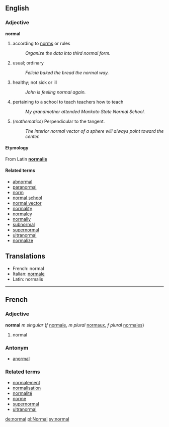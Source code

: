 ==English==
===Adjective===
'''normal'''

# according to [[norm]]s or rules
#: ''Organize the data into third normal form.''
# usual; ordinary
#: ''Felicia baked the bread the normal way.''
# healthy; not sick or ill
#: ''John is feeling normal again.''
# pertaining to a school to teach teachers how to teach
#: ''My grandmother attended Mankato State Normal School.''
# (''mathematics'') Perpendicular to the tangent.
#: ''The interior normal vector of a sphere will always point toward the center.''

====Etymology====
From Latin '''[[normalis]]'''

====Related terms====
*[[abnormal]]
*[[paranormal]]
*[[norm]]
*[[normal school]]
*[[normal vector]]
*[[normality]]
*[[normalcy]]
*[[normally]]
*[[subnormal]]
*[[supernormal]]
*[[ultranormal]]
*[[normalize]]

==Translations==

*French: normal
*Italian: [[normale]]
*Latin: normalis

----

==French==
===Adjective===
'''normal''' ''m singular'' (''f'' [[normale]], ''m plural'' [[normaux]], ''f plural'' [[normales]])

# normal

===Antonym===
*[[anormal]]

===Related terms===
*[[normalement]]
*[[normalisation]]
*[[normalité]]
*[[norme]]
*[[supernormal]]
*[[ultranormal]]

[[de:normal]]
[[pl:Normal]]
[[sv:normal]]